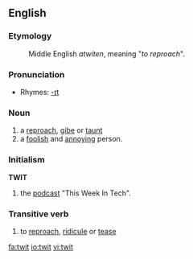 ==English==
===Etymology===
:Middle English ''atwiten'', meaning "''to reproach''".

===Pronunciation===
*Rhymes: [[Rhymes:English:-ɪt|-ɪt]]

===Noun===
#a [[reproach]], [[gibe]] or [[taunt]]
#a [[foolish]] and [[annoying]] person.
<!-- Note to editors. NOT a pregnant goldfish -->
===Initialism===
'''TWIT'''
#the [[podcast]] "This Week In Tech".
===Transitive verb===
#to [[reproach]], [[ridicule]] or [[tease]]

[[fa:twit]]
[[io:twit]]
[[vi:twit]]